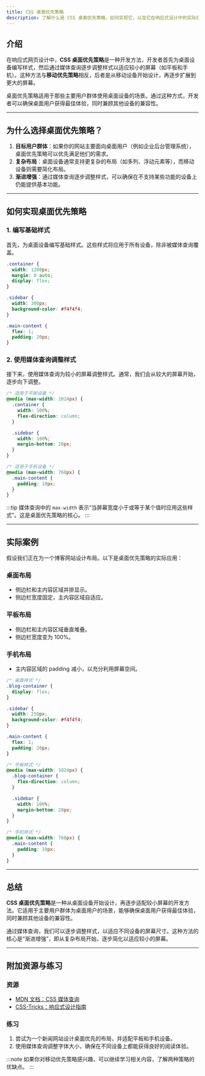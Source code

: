 ```yaml
---
title: CSS 桌面优先策略
description: 了解什么是 CSS 桌面优先策略，如何实现它，以及它在响应式设计中的实际应用。
---
```


## 介绍

在响应式网页设计中，**CSS 桌面优先策略**是一种开发方法，开发者首先为桌面设备编写样式，然后通过媒体查询逐步调整样式以适应较小的屏幕（如平板和手机）。这种方法与**移动优先策略**相反，后者是从移动设备开始设计，再逐步扩展到更大的屏幕。

桌面优先策略适用于那些主要用户群体使用桌面设备的场景。通过这种方式，开发者可以确保桌面用户获得最佳体验，同时兼顾其他设备的兼容性。

---

## 为什么选择桌面优先策略？

1. **目标用户群体**：如果你的网站主要面向桌面用户（例如企业后台管理系统），桌面优先策略可以优先满足他们的需求。
2. **复杂布局**：桌面设备通常支持更复杂的布局（如多列、浮动元素等），而移动设备则需要简化布局。
3. **渐进增强**：通过媒体查询逐步调整样式，可以确保在不支持某些功能的设备上仍能提供基本功能。

---

## 如何实现桌面优先策略

### 1. 编写基础样式

首先，为桌面设备编写基础样式。这些样式将应用于所有设备，除非被媒体查询覆盖。

```css
.container {
  width: 1200px;
  margin: 0 auto;
  display: flex;
}

.sidebar {
  width: 300px;
  background-color: #f4f4f4;
}

.main-content {
  flex: 1;
  padding: 20px;
}
```

### 2. 使用媒体查询调整样式

接下来，使用媒体查询为较小的屏幕调整样式。通常，我们会从较大的屏幕开始，逐步向下调整。

```css
/* 适用于平板设备 */
@media (max-width: 1024px) {
  .container {
    width: 100%;
    flex-direction: column;
  }

  .sidebar {
    width: 100%;
    margin-bottom: 20px;
  }
}

/* 适用于手机设备 */
@media (max-width: 768px) {
  .main-content {
    padding: 10px;
  }
}
```

:::tip
媒体查询中的 `max-width` 表示“当屏幕宽度小于或等于某个值时应用这些样式”。这是桌面优先策略的核心。
:::

---

## 实际案例

假设我们正在为一个博客网站设计布局。以下是桌面优先策略的实际应用：

### 桌面布局
- 侧边栏和主内容区域并排显示。
- 侧边栏宽度固定，主内容区域自适应。

### 平板布局
- 侧边栏和主内容区域垂直堆叠。
- 侧边栏宽度变为 100%。

### 手机布局
- 主内容区域的 padding 减小，以充分利用屏幕空间。

```css
/* 桌面样式 */
.blog-container {
  display: flex;
}

.sidebar {
  width: 250px;
  background-color: #f4f4f4;
}

.main-content {
  flex: 1;
  padding: 20px;
}

/* 平板样式 */
@media (max-width: 1024px) {
  .blog-container {
    flex-direction: column;
  }

  .sidebar {
    width: 100%;
    margin-bottom: 20px;
  }
}

/* 手机样式 */
@media (max-width: 768px) {
  .main-content {
    padding: 10px;
  }
}
```

---

## 总结

**CSS 桌面优先策略**是一种从桌面设备开始设计，再逐步适配较小屏幕的开发方法。它适用于主要用户群体为桌面用户的场景，能够确保桌面用户获得最佳体验，同时兼顾其他设备的兼容性。

通过媒体查询，我们可以逐步调整样式，以适应不同设备的屏幕尺寸。这种方法的核心是“渐进增强”，即从复杂布局开始，逐步简化以适应较小的屏幕。

---

## 附加资源与练习

### 资源
- [MDN 文档：CSS 媒体查询](https://developer.mozilla.org/zh-CN/docs/Web/CSS/Media_Queries)
- [CSS-Tricks：响应式设计指南](https://css-tricks.com/snippets/css/media-queries-for-standard-devices/)

### 练习
1. 尝试为一个新闻网站设计桌面优先的布局，并适配平板和手机设备。
2. 使用媒体查询调整字体大小，确保在不同设备上都能获得良好的阅读体验。

:::note
如果你对移动优先策略感兴趣，可以继续学习相关内容，了解两种策略的优缺点。
:::